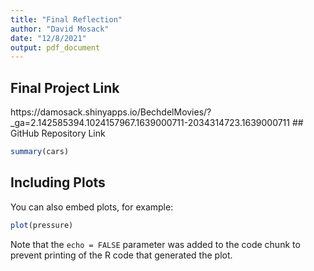 ```yaml
---
title: "Final Reflection"
author: "David Mosack"
date: "12/8/2021"
output: pdf_document
---
```


## Final Project Link
https://damosack.shinyapps.io/BechdelMovies/?_ga=2.142585394.1024157967.1639000711-2034314723.1639000711
## GitHub Repository Link



```r
summary(cars)
```

## Including Plots

You can also embed plots, for example:

```r
plot(pressure)
```

Note that the `echo = FALSE` parameter was added to the code chunk to prevent printing of the R code that generated the plot.
